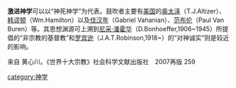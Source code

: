 {{Orphan|time=2021-08-24T02:05:48+00:00}}
'''激进神学'''可以以“神死神学”为代表。鼓吹者主要有[[美国|美国]]的[[奥太泽|奥太泽]]（T.J.Altizer）、[[韩谬顿|韩谬顿]]（Wm.Hamilton）以及[[伐汉年|伐汉年]]（Gabriel Vahanian）、[[范布伦|范布伦]]（Paul Van Buren）等。其思想渊源可上溯到[[尼采·潘霍华|尼采·潘霍华]]（D.Bonhoeffer,1906~1945）所提倡的“非宗教的基督教”和[[罗宾逊|罗宾逊]]（J.A.T.Robinson,1918~）的“对神诚实”则是较近的影响。

来自  黄心川。《世界十大宗教》社会科学文献出版社　2007再版  259

[[category:神学|category:神学]]